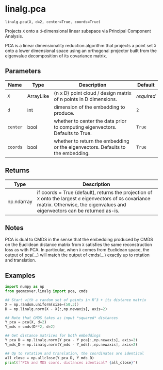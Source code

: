 # linalg.pca { #geomcover.linalg.pca }

`linalg.pca(X, d=2, center=True, coords=True)`

Projects `X` onto a `d`-dimensional linear subspace via Principal Component Analysis.

PCA is a linear dimensionality reduction algorithm that projects a point set `X` onto a lower dimensional space         using an orthogonal projector built from the eigenvalue decomposition of its covariance matrix. 

## Parameters

| Name     | Type      | Description                                                                     | Default    |
|----------|-----------|---------------------------------------------------------------------------------|------------|
| `X`      | ArrayLike | (n x D) point cloud / design matrix of n points in D dimensions.                | _required_ |
| `d`      | int       | dimension of the embedding to produce.                                          | `2`        |
| `center` | bool      | whether to center the data prior to computing eigenvectors. Defaults to True.   | `True`     |
| `coords` | bool      | whether to return the embedding or the eigenvectors. Defaults to the embedding. | `True`     |

## Returns

| Type       | Description                                                                                                                                                                                        |
|------------|----------------------------------------------------------------------------------------------------------------------------------------------------------------------------------------------------|
| np.ndarray | if coords = True (default), returns the projection of `X` onto the largest `d` eigenvectors of `X`s covariance matrix.          Otherwise, the eigenvalues and eigenvectors can be returned as-is. |

## Notes

PCA is dual to CMDS in the sense that the embedding produced by CMDS on the Euclidean distance matrix from `X`          satisfies the same reconstruction loss as with PCA. In particular, when `X` comes from Euclidean space,                 the output of pca(...) will match the output of cmds(...) exactly up to rotation and translation. 

## Examples

```python
import numpy as np 
from geomcover.linalg import pca, cmds

## Start with a random set of points in R^3 + its distance matrix
X = np.random.uniform(size=(50,3))
D = np.linalg.norm(X - X[:,np.newaxis], axis=2)

## Note that CMDS takes as input *squared* distances
Y_pca = pca(X, d=2)
Y_mds = cmds(D**2, d=2)

## Get distance matrices for both embeddings
Y_pca_D = np.linalg.norm(Y_pca - Y_pca[:,np.newaxis], axis=2)
Y_mds_D = np.linalg.norm(Y_mds - Y_mds[:,np.newaxis], axis=2)

## Up to rotation and translation, the coordinates are identical
all_close = np.allclose(Y_pca_D, Y_mds_D)
print(f"PCA and MDS coord. distances identical? {all_close}")
```